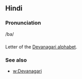 == Hindi ==

=== Pronunciation ===
/ba/

=== ===

Letter of the [[Devanagari alphabet]].

=== See also ===

* [[w:Devanagari]]